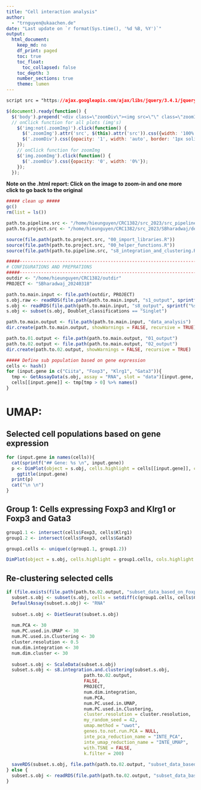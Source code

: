 ```yaml
---
title: "Cell interaction analysis"
author:
  - "trnguyen@ukaachen.de"
date: "Last update on `r format(Sys.time(), '%d %B, %Y')`"
output:
  html_document:
    keep_md: no
    df_print: paged
    toc: true
    toc_float:
      toc_collapsed: false
    toc_depth: 3
    number_sections: true
    theme: lumen
---
```

  
  
  ```css
script src = "https://ajax.googleapis.com/ajax/libs/jquery/3.4.1/jquery.min.js"
```

```js
$(document).ready(function() {
  $('body').prepend('<div class=\"zoomDiv\"><img src=\"\" class=\"zoomImg\"></div>');
  // onClick function for all plots (img's)
    $('img:not(.zoomImg)').click(function() {
      $('.zoomImg').attr('src', $(this).attr('src')).css({width: '100%'});
      $('.zoomDiv').css({opacity: '1', width: 'auto', border: '1px solid white', borderRadius: '5px', position: 'fixed', top: '50%', left: '50%', marginRight: '-50%', transform: 'translate(-50%, -50%)', boxShadow: '0px 0px 50px #888888', zIndex: '50', overflow: 'auto', maxHeight: '100%'});
    });
    // onClick function for zoomImg
    $('img.zoomImg').click(function() {
      $('.zoomDiv').css({opacity: '0', width: '0%'}); 
    });
  });
```

<style type="text/css">
    div.datatables { height: auto !important;}
</style>

**Note on the .html report: Click on the image to zoom-in and one more click to go back to the original**

```r
##### clean up #####
gc()
rm(list = ls())

path.to.pipeline.src <- "/home/hieunguyen/CRC1382/src_2023/src_pipeline/scRNA_GEX_pipeline/processes_src"
path.to.project.src <- "/home/hieunguyen/CRC1382/src_2023/SBharadwaj/deep_seq_batch"

source(file.path(path.to.project.src, "00_import_libraries.R"))
source(file.path(path.to.project.src, "00_helper_functions.R"))
source(file.path(path.to.pipeline.src, "s8_integration_and_clustering.R"))

#####----------------------------------------------------------------------#####
# CONFIGURATIONS AND PREPRATIONS
#####----------------------------------------------------------------------#####
outdir <- "/home/hieunguyen/CRC1382/outdir"
PROJECT <- "SBharadwaj_20240318"

path.to.main.input <- file.path(outdir, PROJECT)
s.obj.raw <- readRDS(file.path(path.to.main.input, "s1_output", sprintf("%s.output.s1.rds", PROJECT) ))
s.obj <- readRDS(file.path(path.to.main.input, "s8_output", sprintf("%s.output.s8.rds", PROJECT)))
s.obj <- subset(s.obj, Doublet_classifications == "Singlet")

path.to.main.output <- file.path(path.to.main.input, "data_analysis")
dir.create(path.to.main.output, showWarnings = FALSE, recursive = TRUE)

path.to.01.output <- file.path(path.to.main.output, "01_output")
path.to.02.output <- file.path(path.to.main.output, "02_output")
dir.create(path.to.02.output, showWarnings = FALSE, recursive = TRUE)

##### Define sub population based on gene expression
cells <- hash()
for (input.gene in c("Ciita", "Foxp3", "Klrg1", "Gata3")){
  tmp <- GetAssayData(s.obj, assay = "RNA", slot = "data")[input.gene, ]  
  cells[[input.gene]] <- tmp[tmp > 0] %>% names()
}
```

# UMAP: 
##  Selected cell populations based on gene expression {.tabset}
```r
for (input.gene in names(cells)){
  cat(sprintf("## Gene: %s \n", input.gene))
  p <- DimPlot(object = s.obj, cells.highlight = cells[[input.gene]], cols.highlight = "red", label = TRUE, label.box = TRUE, repel = TRUE) +
    ggtitle(input.gene)
  print(p)
  cat("\n \n")
}
```

## Group 1: Cells expressing Foxp3 and Klrg1 or Foxp3 and Gata3 
```r
group1.1 <- intersect(cells$Foxp3, cells$Klrg1)
group1.2 <- intersect(cells$Foxp3, cells$Gata3)

group1.cells <- unique(c(group1.1, group1.2))
```

```r
DimPlot(object = s.obj, cells.highlight = group1.cells, cols.highlight = "red", label = TRUE, label.box = TRUE, repel = TRUE)
```

## Re-clustering selected cells
```r
if (file.exists(file.path(path.to.02.output, "subset_data_based_on_Foxp3_Klrg1_Gata3_Ciita.rds")) == FALSE){
  subset.s.obj <- subset(s.obj, cells = setdiff(c(group1.cells, cells$Ciita), intersect(group1.cells, cells$Ciita)))
  DefaultAssay(subset.s.obj) <- "RNA"
  
  subset.s.obj <- DietSeurat(subset.s.obj)
  
  num.PCA <- 30
  num.PC.used.in.UMAP <- 30
  num.PC.used.in.Clustering <- 30
  cluster.resolution <- 0.5
  num.dim.integration <- 30
  num.dim.cluster <- 30
  
  subset.s.obj <- ScaleData(subset.s.obj)
  subset.s.obj <- s8.integration.and.clustering(subset.s.obj, 
                             path.to.02.output, 
                             FALSE,
                             PROJECT, 
                             num.dim.integration,
                             num.PCA,
                             num.PC.used.in.UMAP,
                             num.PC.used.in.Clustering,
                             cluster.resolution = cluster.resolution,
                             my_random_seed = 42,
                             umap.method = "uwot",
                             genes.to.not.run.PCA = NULL,
                             inte_pca_reduction_name = "INTE_PCA", 
                             inte_umap_reduction_name = "INTE_UMAP",
                             with.TSNE = FALSE,
                             k.filter = 200)
  
  saveRDS(subset.s.obj, file.path(path.to.02.output, "subset_data_based_on_Foxp3_Klrg1_Gata3_Ciita.rds"))
} else {
  subset.s.obj <- readRDS(file.path(path.to.02.output, "subset_data_based_on_Foxp3_Klrg1_Gata3_Ciita.rds"))
}

```